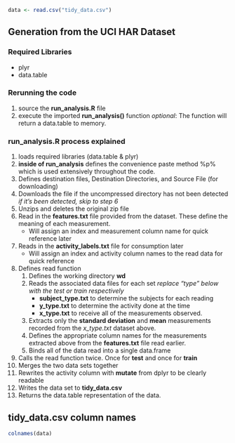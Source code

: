 ```r
data <- read.csv("tidy_data.csv")
```

## Generation from the UCI HAR Dataset
### Required Libraries
* plyr
* data.table

### Rerunning the code
1. source the **run_analysis.R** file
2. execute the imported **run_analysis()** function
  _optional_: The function will return a data.table to memory.

### run_analysis.R process explained
1. loads required libraries (data.table & plyr)
2. **inside of run_analysis** defines the convenience paste method %p% which is used extensively throughout the code.
3. Defines destination files, Destination Directories, and Source File (for downloading)
4. Downloads the file if the uncompressed directory has not been detected _if it's been detected, skip to step 6_
5. Unzips and deletes the original zip file
6. Read in the **features.txt** file provided from the dataset. These define the meaning of each measurement.
    * Will assign an index and measurement column name for quick reference later
7. Reads in the **activity_labels.txt** file for consumption later
    * Will assign an index and activity column names to the read data for quick reference
8. Defines read function
    1. Defines the working directory **wd**
    2. Reads the associated data files for each set _replace "type" below with the test or train respectively_
        * **subject_type.txt** to determine the subjects for each reading
        * **y_type.txt** to determine the activity done at the time
        * **x_type.txt** to receive all of the measurements observed.
    3. Extracts only the **standard deviation** and **mean** measurements recorded from the _x_type.txt_ dataset above.
    4. Defines the appropriate column names for the measurements extracted above from the **features.txt** file read earlier.
    5. Binds all of the data read into a single data.frame
9. Calls the read function twice. Once for **test** and once for **train**
10. Merges the two data sets together
11. Rewrites the activity column with **mutate** from dplyr to be clearly readable
12. Writes the data set to **tidy_data.csv**
13. Returns the data.table representation of the data.

## tidy_data.csv column names
```r
colnames(data)
```
